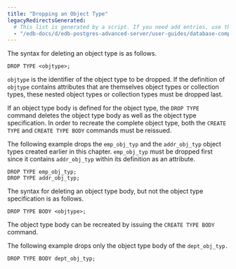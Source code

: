 ```yaml
---
title: "Dropping an Object Type"
legacyRedirectsGenerated:
  # This list is generated by a script. If you need add entries, use the `legacyRedirects` key.
  - "/edb-docs/d/edb-postgres-advanced-server/user-guides/database-compatibility-for-oracle-developers-guide/9.6/Database_Compatibility_for_Oracle_Developers_Guide_v9.6.1.096.html"
---
```


<div id="dropping_an_object_type" class="registered_link"></div>

The syntax for deleting an object type is as follows.

```text
DROP TYPE <objtype>;
```

`objtype` is the identifier of the object type to be dropped. If the definition of `objtype` contains attributes that are themselves object types or collection types, these nested object types or collection types must be dropped last.

If an object type body is defined for the object type, the `DROP TYPE` command deletes the object type body as well as the object type specification. In order to recreate the complete object type, both the `CREATE TYPE` and `CREATE TYPE BODY` commands must be reissued.

The following example drops the `emp_obj_typ` and the `addr_obj_typ` object types created earlier in this chapter. `emp_obj_typ` must be dropped first since it contains `addr_obj_typ` within its definition as an attribute.

```text
DROP TYPE emp_obj_typ;
DROP TYPE addr_obj_typ;
```

The syntax for deleting an object type body, but not the object type specification is as follows.

```text
DROP TYPE BODY <objtype>;
```

The object type body can be recreated by issuing the `CREATE TYPE BODY` command.

The following example drops only the object type body of the `dept_obj_typ.`

```text
DROP TYPE BODY dept_obj_typ;
```
